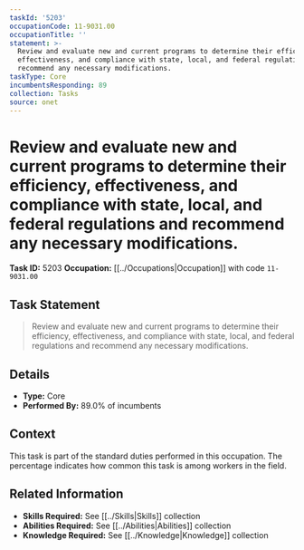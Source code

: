 ```yaml
---
taskId: '5203'
occupationCode: 11-9031.00
occupationTitle: ''
statement: >-
  Review and evaluate new and current programs to determine their efficiency,
  effectiveness, and compliance with state, local, and federal regulations and
  recommend any necessary modifications.
taskType: Core
incumbentsResponding: 89
collection: Tasks
source: onet
---
```

# Review and evaluate new and current programs to determine their efficiency, effectiveness, and compliance with state, local, and federal regulations and recommend any necessary modifications.

**Task ID:** 5203
**Occupation:** [[../Occupations|Occupation]] with code `11-9031.00`

## Task Statement

> Review and evaluate new and current programs to determine their efficiency, effectiveness, and compliance with state, local, and federal regulations and recommend any necessary modifications.

## Details

- **Type:** Core
- **Performed By:** 89.0% of incumbents

## Context

This task is part of the standard duties performed in this occupation. The percentage indicates how common this task is among workers in the field.

## Related Information

- **Skills Required:** See [[../Skills|Skills]] collection
- **Abilities Required:** See [[../Abilities|Abilities]] collection
- **Knowledge Required:** See [[../Knowledge|Knowledge]] collection
